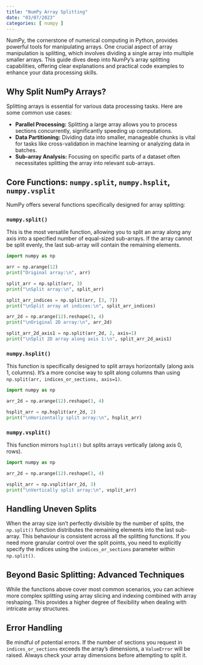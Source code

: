 ```yaml
---
title: "NumPy Array Splitting"
date: "03/07/2023"
categories: [ numpy ]
---
```



NumPy, the cornerstone of numerical computing in Python, provides powerful tools for manipulating arrays.  One crucial aspect of array manipulation is splitting, which involves dividing a single array into multiple smaller arrays.  This guide dives deep into NumPy's array splitting capabilities, offering clear explanations and practical code examples to enhance your data processing skills.


## Why Split NumPy Arrays?

Splitting arrays is essential for various data processing tasks.  Here are some common use cases:

* **Parallel Processing:** Splitting a large array allows you to process sections concurrently, significantly speeding up computations.
* **Data Partitioning:** Dividing data into smaller, manageable chunks is vital for tasks like cross-validation in machine learning or analyzing data in batches.
* **Sub-array Analysis:**  Focusing on specific parts of a dataset often necessitates splitting the array into relevant sub-arrays.


## Core Functions: `numpy.split`, `numpy.hsplit`, `numpy.vsplit`

NumPy offers several functions specifically designed for array splitting:

### `numpy.split()`

This is the most versatile function, allowing you to split an array along any axis into a specified number of equal-sized sub-arrays.  If the array cannot be split evenly, the last sub-array will contain the remaining elements.

```python
import numpy as np

arr = np.arange(12)
print("Original array:\n", arr)

split_arr = np.split(arr, 3)
print("\nSplit array:\n", split_arr)

split_arr_indices = np.split(arr, [3, 7])
print("\nSplit array at indices:\n", split_arr_indices)

arr_2d = np.arange(12).reshape(3, 4)
print("\nOriginal 2D array:\n", arr_2d)

split_arr_2d_axis1 = np.split(arr_2d, 2, axis=1)
print("\nSplit 2D array along axis 1:\n", split_arr_2d_axis1)

```

### `numpy.hsplit()`

This function is specifically designed to split arrays horizontally (along axis 1, columns). It's a more concise way to split along columns than using `np.split(arr, indices_or_sections, axis=1)`.

```python
import numpy as np

arr_2d = np.arange(12).reshape(3, 4)

hsplit_arr = np.hsplit(arr_2d, 2)
print("\nHorizontally split array:\n", hsplit_arr)
```


### `numpy.vsplit()`

This function mirrors `hsplit()` but splits arrays vertically (along axis 0, rows).

```python
import numpy as np

arr_2d = np.arange(12).reshape(3, 4)

vsplit_arr = np.vsplit(arr_2d, 3)
print("\nVertically split array:\n", vsplit_arr)
```

## Handling Uneven Splits

When the array size isn't perfectly divisible by the number of splits, the `np.split()` function distributes the remaining elements into the last sub-array.  This behaviour is consistent across all the splitting functions.  If you need more granular control over the split points, you need to explicitly specify the indices using the `indices_or_sections` parameter within `np.split()`.


##  Beyond Basic Splitting:  Advanced Techniques

While the functions above cover most common scenarios,  you can achieve more complex splitting using array slicing and indexing combined with array reshaping.  This provides a higher degree of flexibility when dealing with intricate array structures.


##  Error Handling

Be mindful of potential errors.  If the number of sections you request in `indices_or_sections` exceeds the array's dimensions, a `ValueError` will be raised.  Always check your array dimensions before attempting to split it.

